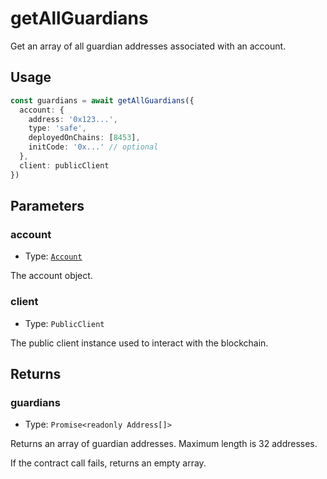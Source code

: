 # getAllGuardians

Get an array of all guardian addresses associated with an account.

## Usage

```typescript
const guardians = await getAllGuardians({
  account: {
    address: '0x123...',
    type: 'safe',
    deployedOnChains: [8453],
    initCode: '0x...' // optional
  },
  client: publicClient
})
```

## Parameters

### account

- Type: [`Account`](/module-sdk/glossary/types.mdx#account)

The account object.

### client

- Type: `PublicClient`

The public client instance used to interact with the blockchain.

## Returns

### guardians

- Type: `Promise<readonly Address[]>`

Returns an array of guardian addresses. Maximum length is 32 addresses.

If the contract call fails, returns an empty array.
